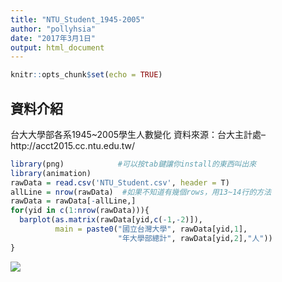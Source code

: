 ```yaml
---
title: "NTU_Student_1945-2005"
author: "pollyhsia"
date: "2017年3月1日"
output: html_document
---
```


```r
knitr::opts_chunk$set(echo = TRUE)
```

## 資料介紹
台大大學部各系1945~2005學生人數變化
資料來源：台大主計處-- http://acct2015.cc.ntu.edu.tw/
```r
library(png)            #可以按tab鍵讓你install的東西叫出來
library(animation)
rawData = read.csv('NTU_Student.csv', header = T)
allLine = nrow(rawData)  #如果不知道有幾個rows，用13~14行的方法
rawData = rawData[-allLine,]
for(yid in c(1:nrow(rawData))){
  barplot(as.matrix(rawData[yid,c(-1,-2)]),
          main = paste0("國立台灣大學", rawData[yid,1],
                        "年大學部總計", rawData[yid,2],"人"))
}
```

<img src='https://pollyhsia.github.io/Pecu_R_Visual/pecu_R_visual_class1/NTU_Student/students.gif'>